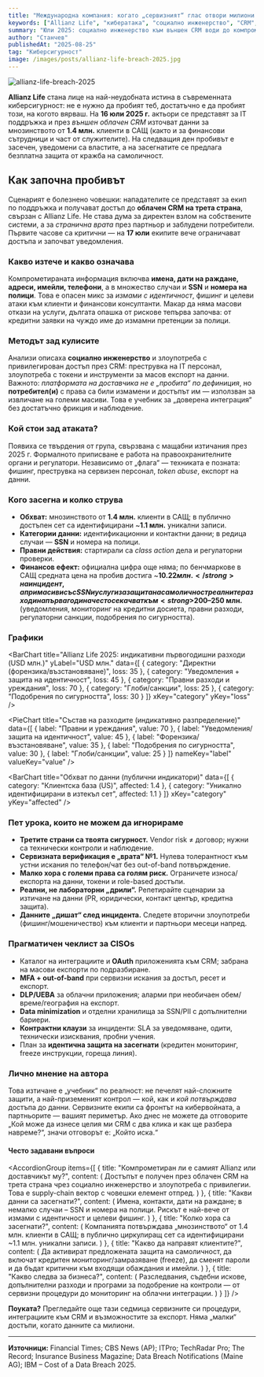 ```yaml
---
title: "Международна компания: когато „сервизният“ глас отвори милиони записи"
keywords: ["Allianz Life", "кибератака", "социално инженерство", "CRM", "data breach", "identity theft", "class action", "FBI", "трета страна"]
summary: "Юли 2025: социално инженерство към външен CRM води до компрометирани данни на мнозинството от 1.4 млн. клиенти на Allianz Life в САЩ. Как се случи, какво изтече и какви уроци остават."
author: "Станчев"
publishedAt: "2025-08-25"
tag: "Киберсигурност"
image: /images/posts/allianz-life-breach-2025.jpg
---
```


![allianz-life-breach-2025](/images/posts/allianz-life-breach-2025.jpg)

<strong>Allianz Life</strong> стана лице на най-неудобната истина в съвременната киберсигурност: не е нужно да пробият теб, достатъчно е да пробият този, на когото вярваш. На <strong>16 юли 2025 г.</strong> актьори се представят за IT поддръжка и през <em>външен облачен CRM</em> източват данни за мнозинството от <strong>1.4 млн.</strong> клиенти в САЩ (както и за финансови сътрудници и част от служителите). На следващия ден пробивът е засечен, уведомени са властите, а на засегнатите се предлага безплатна защита от кражба на самоличност.

<Feedback
  title="Важно"
  description="Това не е „техничен трик“, а организационен риск: социално инженерство към доставчик + твърде широк достъп до клиентски данни. Урок №1: доверие ≠ контрол."
/>

<h2 id="nachalo">Как започна пробивът</h2>

Сценарият е болезнено човешки: нападателите се представят за екип по поддръжка и получават достъп до <strong>облачен CRM на трета страна</strong>, свързан с Allianz Life. Не става дума за директен взлом на собствените системи, а за <em>странична врата</em> през партньор и заблудени потребители. Първите часове са критични — на <strong>17 юли</strong> екипите вече ограничават достъпа и започват уведомления.

<h3 id="katastrofa">Какво изтече и какво означава</h3>

Компрометираната информация включва <strong>имена, дати на раждане, адреси, имейли, телефони</strong>, а в множество случаи и <strong>SSN</strong> и <strong>номера на полици</strong>. Това е опасен микс за <em>измами с идентичност</em>, фишинг и целеви атаки към клиенти и финансови консултанти. Макар да няма масови откази на услуги, дългата опашка от рискове тепърва започва: от кредитни заявки на чуждо име до измамни претенции за полици.

<h3 id="plan">Методът зад кулисите</h3>

Анализи описаха <strong>социално инженерство</strong> и злоупотреба с привилегирован достъп през CRM: преструвка на IT персонал, злоупотреба с токени и инструменти за масов експорт на данни. Важното: <em>платформата на доставчика не е „пробита“ по дефиниция</em>, но <strong>потребител(и)</strong> с права са били измамени и достъпът им — използван за извличане на големи масиви. Това е учебник за „доверена интеграция“ без достатъчно фрикция и наблюдение.

<h3 id="ataciya">Кой стои зад атаката?</h3>

Появиха се твърдения от група, свързвана с мащабни изтичания през 2025 г. Формалното приписване е работа на правоохранителните органи и регулатори. Независимо от „флага“ — техниката е позната: фишинг, преструвка на сервизен персонал, <em>token abuse</em>, експорт на данни.

<h3 id="impact-table">Кого засегна и колко струва</h3>

- <strong>Обхват:</strong> мнозинството от <strong>1.4 млн.</strong> клиенти в САЩ; в публично достъпен сет са идентифицирани ~<strong>1.1 млн.</strong> уникални записи.  
- <strong>Категории данни:</strong> идентификационни и контактни данни; в редица случаи — <strong>SSN</strong> и номера на полици.  
- <strong>Правни действия:</strong> стартирали са <em>class action</em> дела и регулаторни проверки.  
- <strong>Финансов ефект:</strong> официална цифра още няма; по бенчмаркове в САЩ средната цена на пробив достига ~<strong>$10.22 млн.</strong> на инцидент, а при масиви със SSN и услуги за защита на самоличност реалните разходи на първа година често се качват към <strong>$200–250 млн.</strong> (уведомления, мониторинг на кредитни досиета, правни разходи, регулаторни санкции, подобрения по сигурността).

<h3 id="charts">Графики</h3>

<BarChart
  title="Allianz Life 2025: индикативни първогодишни разходи (USD млн.)"
  yLabel="USD млн."
  data={[
    { category: "Директни (форензика/възстановяване)", loss: 35 },
    { category: "Уведомления + защита на идентичност", loss: 45 },
    { category: "Правни разходи и уреждания", loss: 70 },
    { category: "Глоби/санкции", loss: 25 },
    { category: "Подобрения по сигурността", loss: 30 }
  ]}
  xKey="category"
  yKey="loss"
/>

<PieChart
  title="Състав на разходите (индикативно разпределение)"
  data={[
    { label: "Правни и уреждания", value: 70 },
    { label: "Уведомления/защита на идентичност", value: 45 },
    { label: "Форензика/възстановяване", value: 35 },
    { label: "Подобрения по сигурността", value: 30 },
    { label: "Глоби/санкции", value: 25 }
  ]}
  nameKey="label"
  valueKey="value"
/>

<BarChart
  title="Обхват по данни (публични индикатори)"
  data={[
    { category: "Клиентска база (US)", affected: 1.4 },
    { category: "Уникално идентифицирани в изтекъл сет", affected: 1.1 }
  ]}
  xKey="category"
  yKey="affected"
/>

<h3 id="uroci">Пет урока, които не можем да игнорираме</h3>

- <strong>Третите страни са твоята сигурност.</strong> Vendor risk ≠ договор; нужни са технически контроли и наблюдение.  
- <strong>Сервизната верификация е „врата“ №1.</strong> Нулева толерантност към устни искания по телефон/чат без out-of-band потвърждение.  
- <strong>Малко хора с големи права са голям риск.</strong> Ограничете износа/експорта на данни, токени и role-based достъпи.  
- <strong>Реални, не лабораторни „дрили“.</strong> Репетирайте сценарии за изтичане на данни (PR, юридически, контакт център, кредитна защита).  
- <strong>Данните „дишат“ след инцидента.</strong> Следете вторични злоупотреби (фишинг/мошеничество) към клиенти и партньори месеци напред.

<h3 id="pragmatic">Прагматичен чеклист за CISOs</h3>

- Каталог на интеграциите и <strong>OAuth</strong> приложенията към CRM; забрана на масови експорти по подразбиране.  
- <strong>MFA + out-of-band</strong> при сервизни искания за достъп, ресет и експорт.  
- <strong>DLP/UEBA</strong> за облачни приложения; аларми при необичаен обем/време/география на експорт.  
- <strong>Data minimization</strong> и отделни хранилища за SSN/PII с допълнителни бариери.  
- <strong>Контрактни клаузи</strong> за инциденти: SLA за уведомяване, одити, технически изисквания, пробни учения.  
- План за <strong>идентична защита на засегнати</strong> (кредитен мониторинг, freeze инструкции, гореща линия).

<h3 id="lichno-mnenie">Лично мнение на автора</h3>

Това изтичане е „учебник“ по реалност: не печелят най-сложните защити, а най-приземеният контрол — кой, как и <em>кой потвърждава</em> достъпа до данни. Сервизните екипи са фронтът на кибервойната, а партньорите — вашият периметър. Ако днес не можете да отговорите „Кой може да изнесе целия ми CRM с два клика и как ще разбера навреме?“, значи отговорът е: „Който иска.“

<h4 id="faq">Често задавани въпроси</h4>

<AccordionGroup
  items={[
    {
      title: "Компрометиран ли е самият Allianz или доставчикът му?",
      content: (
        <Text onBackground="neutral-weak">
          Достъпът е получен през облачен CRM на трета страна чрез социално инженерство и злоупотреба с привилегии. Това е supply-chain вектор с човешки елемент отпред.
        </Text>
      )
    },
    {
      title: "Какви данни са засегнати?",
      content: (
        <Text onBackground="neutral-weak">
          Имена, контакти, дати на раждане; в немалко случаи – SSN и номера на полици. Рискът е най-вече от измами с идентичност и целеви фишинг.
        </Text>
      )
    },
    {
      title: "Колко хора са засегнати?",
      content: (
        <Text onBackground="neutral-weak">
          Компанията потвърждава „мнозинството“ от 1.4 млн. клиенти в САЩ; в публично циркулиращ сет са идентифицирани ~1.1 млн. уникални записи.
        </Text>
      )
    },
    {
      title: "Какво да направят клиентите?",
      content: (
        <Text onBackground="neutral-weak">
          Да активират предложената защита на самоличност, да включат кредитен мониторинг/замразяване (freeze), да сменят пароли и да бъдат критични към входящи обаждания и имейли.
        </Text>
      )
    },
    {
      title: "Какво следва за бизнеса?",
      content: (
        <Text onBackground="neutral-weak">
          Разследвания, съдебни искове, допълнителни разходи и програми за подобрение на контроли — от сервизни процедури до мониторинг на облачни интеграции.
        </Text>
      )
    }
  ]}
/>

<p><strong>Поуката?</strong> Прегледайте още тази седмица сервизните си процедури, интеграциите към CRM и възможностите за експорт. Няма „малки“ достъпи, когато данните са милиони.</p>

<hr />

<strong>Източници:</strong> Financial Times; CBS News (AP); ITPro; TechRadar Pro; The Record; Insurance Business Magazine; Data Breach Notifications (Maine AG); IBM – Cost of a Data Breach 2025.
